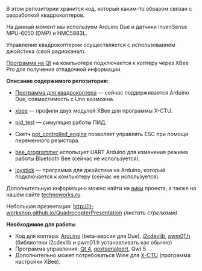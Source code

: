 В этом репозитории хранится код, который каким-то образом связан с разработкой квадрокоптеров.

На данный момент мы используем Arduino Due и датчики InvenSense MPU-6050 (DMP) и HMC5883L.

Управление квадрокоптером осуществляется с использованием джойстика (свой радиоканал).

[https://github.com/it-workshop/Quadrocopter/tree/master/control/qt Программа на Qt] на компьютере подключается к коптеру через XBee Pro для получения отладочной информации.

'''Описание содержимого репозитория:'''

* [https://github.com/it-workshop/Quadrocopter/tree/master/arduino/quadrocopter_oop Программа для квадрокоптера]&nbsp;&mdash; сейчас поддерживается Arduino Due, совместимость с Uno возможна.

* [https://github.com/it-workshop/Quadrocopter/tree/master/xbee xbee]&nbsp;&mdash; профили двух модулей XBee для программы X-CTU.

* [https://github.com/it-workshop/Quadrocopter/tree/master/debug/pid_test pid_test]&nbsp;&mdash; симуляция работы ПИД.

* Скетч [https://github.com/it-workshop/Quadrocopter/tree/master/arduino/pot_controlled_engine/pot_controlled_engine.ino pot_controlled_engine]&nbsp;позволяет управлять ESC при помощи переменного резистора.

* [https://github.com/it-workshop/Quadrocopter/tree/master/arduino/bee_programmer/bee_programmer.ino bee_programmer]&nbsp;использует UART Arduino для изменения режима работы Bluetooth Bee (сейчас не используется).

* [https://github.com/it-workshop/Quadrocopter/tree/master/arduino/joystick/serial_joystick/serial_joystick.ino joystick]&nbsp;&mdash; программа для джойстика на Arduino, который подключается к компьютеру (сейчас не используется).

Дополнительную информацию можно найти на [https://github.com/it-workshop/Quadrocopter/wiki вики] проекта, а также на нашем сайте [http://technoworks.ru/projects/qcopter/ technoworks.ru].

Небольшая презентация: [http://it-workshop.github.io/QuadrocopterPresentation http://it-workshop.github.io/QuadrocopterPresentation] ''(листать стрелками)''

'''Необходимое для работы'''

* Код для коптера: [http://arduino.cc/ Arduino] (beta-версия для Due), [https://github.com/it-workshop/i2cdevlib i2cdevlib], [https://github.com/it-workshop/pwm01.h_by_randomvibe pwm01.h]<br />(библиотеки i2cdevlib и pwm01.h устанавливать как обычно)
* Программа управления: [http://qt-project.org/ Qt 4], [https://code.google.com/p/qextserialport/ qextserialport], Qwt 5
* Дополнительно может потребоваться Wine для [http://www.digi.com/support/productdetail?pid=3352&osvid=57&type=utilities X-CTU] (программа настройки XBee).
